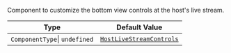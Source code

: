 Component to customize the bottom view controls at the host's live stream.

| Type                          | Default Value                                                                                                                                                                        |
| ----------------------------- | ------------------------------------------------------------------------------------------------------------------------------------------------------------------------------------ |
| `ComponentType`\| `undefined` | [`HostLiveStreamControls`](https://github.com/GetStream/stream-video-js/blob/main/packages/react-native-sdk/src/components/Livestream/LiveStreamControls/HostLiveStreamControls.tsx) |

